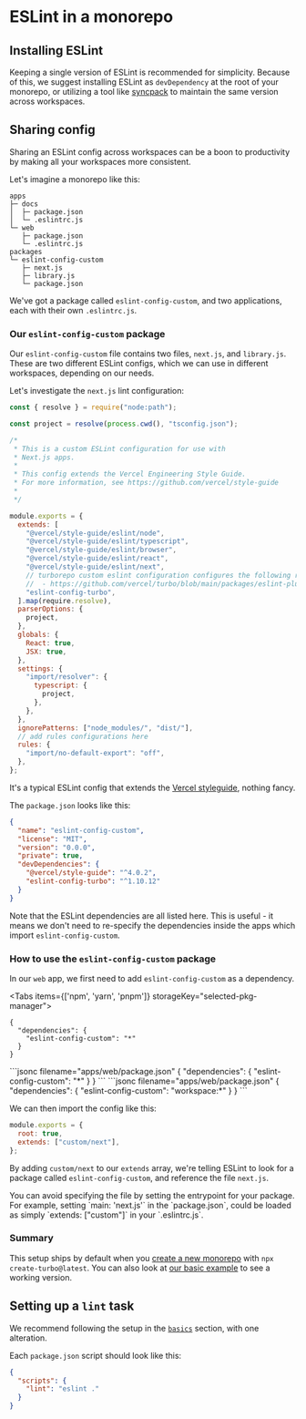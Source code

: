 
# ESLint in a monorepo

## Installing ESLint

Keeping a single version of ESLint is recommended for simplicity. Because of this, we suggest installing ESLint as `devDependency` at the root of your monorepo, or utilizing a tool like [syncpack](https://jamiemason.github.io/syncpack/) to maintain the same version across workspaces.

## Sharing config

Sharing an ESLint config across workspaces can be a boon to productivity by making all your workspaces more consistent.

Let's imagine a monorepo like this:

```
apps
├─ docs
│  ├─ package.json
│  └─ .eslintrc.js
└─ web
   ├─ package.json
   └─ .eslintrc.js
packages
└─ eslint-config-custom
   ├─ next.js
   ├─ library.js
   └─ package.json
```

We've got a package called `eslint-config-custom`, and two applications, each with their own `.eslintrc.js`.

### Our `eslint-config-custom` package

Our `eslint-config-custom` file contains two files, `next.js`, and `library.js`. These are two different ESLint configs, which we can use in different workspaces, depending on our needs.

Let's investigate the `next.js` lint configuration:

```js filename="packages/eslint-config-custom/next.js"
const { resolve } = require("node:path");

const project = resolve(process.cwd(), "tsconfig.json");

/*
 * This is a custom ESLint configuration for use with
 * Next.js apps.
 *
 * This config extends the Vercel Engineering Style Guide.
 * For more information, see https://github.com/vercel/style-guide
 *
 */

module.exports = {
  extends: [
    "@vercel/style-guide/eslint/node",
    "@vercel/style-guide/eslint/typescript",
    "@vercel/style-guide/eslint/browser",
    "@vercel/style-guide/eslint/react",
    "@vercel/style-guide/eslint/next",
    // turborepo custom eslint configuration configures the following rules:
    //  - https://github.com/vercel/turbo/blob/main/packages/eslint-plugin-turbo/docs/rules/no-undeclared-env-vars.md
    "eslint-config-turbo",
  ].map(require.resolve),
  parserOptions: {
    project,
  },
  globals: {
    React: true,
    JSX: true,
  },
  settings: {
    "import/resolver": {
      typescript: {
        project,
      },
    },
  },
  ignorePatterns: ["node_modules/", "dist/"],
  // add rules configurations here
  rules: {
    "import/no-default-export": "off",
  },
};
```

It's a typical ESLint config that extends the [Vercel styleguide](https://github.com/vercel/style-guide), nothing fancy.

The `package.json` looks like this:

```json filename="packages/eslint-config-custom/package.json"
{
  "name": "eslint-config-custom",
  "license": "MIT",
  "version": "0.0.0",
  "private": true,
  "devDependencies": {
    "@vercel/style-guide": "^4.0.2",
    "eslint-config-turbo": "^1.10.12"
  }
}

```

Note that the ESLint dependencies are all listed here. This is useful - it means we don't need to re-specify the dependencies inside the apps which import `eslint-config-custom`.

### How to use the `eslint-config-custom` package

In our `web` app, we first need to add `eslint-config-custom` as a dependency.

<Tabs items={['npm', 'yarn', 'pnpm']} storageKey="selected-pkg-manager">
  <Tab>
```jsonc filename="apps/web/package.json"
{
  "dependencies": {
    "eslint-config-custom": "*"
  }
}
```
  </Tab>
  <Tab>
```jsonc filename="apps/web/package.json"
{
  "dependencies": {
    "eslint-config-custom": "*"
  }
}
```
  </Tab>
  <Tab>
```jsonc filename="apps/web/package.json"
{
  "dependencies": {
    "eslint-config-custom": "workspace:*"
  }
}
```
  </Tab>
</Tabs>

We can then import the config like this:

```js filename="apps/web/.eslintrc.js"
module.exports = {
  root: true,
  extends: ["custom/next"],
};
```

By adding `custom/next` to our `extends` array, we're telling ESLint to look for a package called `eslint-config-custom`, and reference the file `next.js`.

<Callout type="info">
  You can avoid specifying the file by setting the entrypoint for your package. For example, setting `main: 'next.js'` in the `package.json`, could be loaded as simply `extends: ["custom"]` in your `.eslintrc.js`.
</Callout>

### Summary

This setup ships by default when you [create a new monorepo](/repo/docs/getting-started/create-new) with `npx create-turbo@latest`. You can also look at [our basic example](https://github.com/vercel/turbo/tree/main/examples/basic) to see a working version.

## Setting up a `lint` task

We recommend following the setup in the [`basics`](/repo/docs/handbook/linting#running-tasks) section, with one alteration.

Each `package.json` script should look like this:

```json filename="packages/*/package.json"
{
  "scripts": {
    "lint": "eslint ."
  }
}
```
